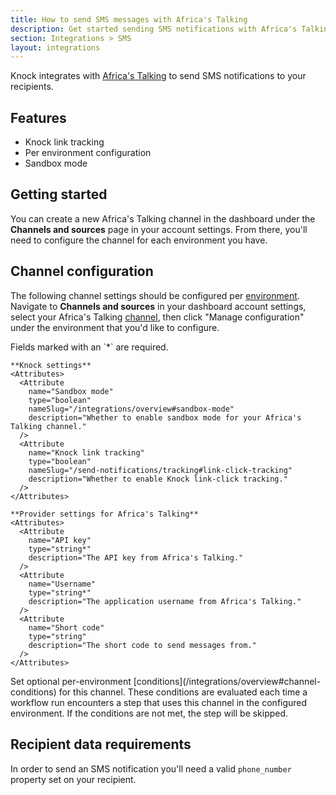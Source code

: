 ```yaml
---
title: How to send SMS messages with Africa's Talking
description: Get started sending SMS notifications with Africa's Talking and Knock.
section: Integrations > SMS
layout: integrations
---
```


Knock integrates with <a href="https://africastalking.com/" target="_blank">Africa's Talking</a> to send SMS notifications to your recipients.

## Features

- Knock link tracking
- Per environment configuration
- Sandbox mode

## Getting started

You can create a new Africa's Talking channel in the dashboard under the **Channels and sources** page in your account settings. From there, you'll need to configure the channel for each environment you have.

## Channel configuration

The following channel settings should be configured per [environment](/concepts/environments). Navigate to **Channels and sources** in your dashboard account settings, select your Africa's Talking [channel](/concepts/channels), then click "Manage configuration" under the environment that you'd like to configure.

<AccordionGroup>
  <Accordion title="Settings">
    Fields marked with an `*` are required.
    
    **Knock settings**
    <Attributes>
      <Attribute
        name="Sandbox mode"
        type="boolean"
        nameSlug="/integrations/overview#sandbox-mode"
        description="Whether to enable sandbox mode for your Africa's Talking channel."
      />
      <Attribute
        name="Knock link tracking"
        type="boolean"
        nameSlug="/send-notifications/tracking#link-click-tracking"
        description="Whether to enable Knock link-click tracking."
      />
    </Attributes>

    **Provider settings for Africa's Talking**
    <Attributes>
      <Attribute
        name="API key"
        type="string*"
        description="The API key from Africa's Talking."
      />
      <Attribute
        name="Username"
        type="string*"
        description="The application username from Africa's Talking."
      />
      <Attribute
        name="Short code"
        type="string"
        description="The short code to send messages from."
      />
    </Attributes>

  </Accordion>
  <Accordion title="Conditions">
    Set optional per-environment [conditions](/integrations/overview#channel-conditions) for this channel. These conditions are evaluated each time a workflow run encounters a step that uses this channel in the configured environment. If the conditions are not met, the step will be skipped.
  </Accordion>
</AccordionGroup>

## Recipient data requirements

In order to send an SMS notification you'll need a valid `phone_number` property set on your recipient.
